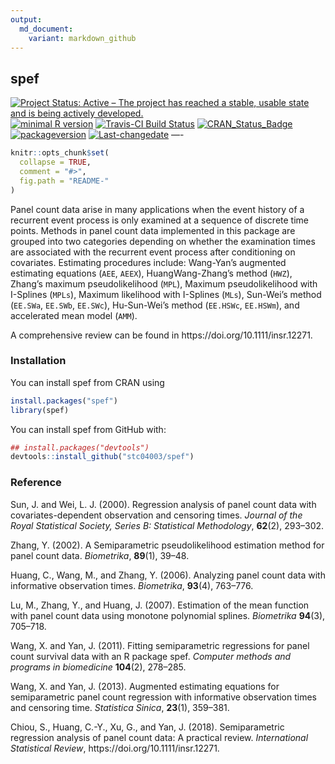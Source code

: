 ```yaml
---
output:
  md_document:
    variant: markdown_github
---
```


## **spef**

[![Project Status: Active – The project has reached a stable, usable state and is being actively developed.](http://www.repostatus.org/badges/latest/active.svg)](http://www.repostatus.org/#active)
[![minimal R version](https://img.shields.io/badge/R%3E%3D-3.4.4-6666ff.svg)](https://cran.r-project.org/)
[![Travis-CI Build Status](https://travis-ci.org/stc04003/spef.svg?branch=master)](https://travis-ci.org/stc04003/spef)
[![CRAN_Status_Badge](http://www.r-pkg.org/badges/version/spef)](https://cran.r-project.org/package=spef)
[![packageversion](https://img.shields.io/badge/Package%20version-1.0.8-orange.svg?style=flat-square)](commits/master)
[![Last-changedate](https://img.shields.io/badge/last%20change-`r gsub('-', '--', Sys.Date())`-yellowgreen.svg)](/commits/master)
----

```r
knitr::opts_chunk$set(
  collapse = TRUE,
  comment = "#>",
  fig.path = "README-"
)
```

Panel count data arise in many applications when the event history of a recurrent event process
is only examined at a sequence of discrete time points.
Methods in panel count data implemented in this package are grouped into two categories
depending on whether the examination times are associated with the recurrent event process after
conditioning on covariates. 
Estimating procedures include: Wang-Yan’s augmented estimating equations (`AEE`, `AEEX`),
HuangWang-Zhang’s method (`HWZ`), Zhang’s maximum pseudolikelihood (`MPL`),
Maximum pseudolikelihood with I-Splines (`MPLs`), Maximum likelihood with I-Splines (`MLs`),
Sun-Wei’s method (`EE.SWa`, `EE.SWb`, `EE.SWc`), Hu-Sun-Wei's method (`EE.HSWc`, `EE.HSWm`), 
and accelerated mean model (`AMM`).

A comprehensive review can be found in https://doi.org/10.1111/insr.12271.

### Installation

You can install spef from CRAN using

```r
install.packages("spef")
library(spef)
```

You can install spef from GitHub with:

```r
## install.packages("devtools")
devtools::install_github("stc04003/spef")
```

### Reference

  Sun, J. and Wei, L. J. (2000). Regression analysis of panel count
  data with covariates-dependent observation and censoring
  times. *Journal of the Royal Statistical Society, Series B:
  Statistical Methodology*, **62**(2), 293--302.

  Zhang, Y. (2002). A Semiparametric pseudolikelihood estimation method
  for panel count data. *Biometrika*, **89**(1), 39--48.

  Huang, C., Wang, M., and Zhang, Y. (2006). Analyzing panel count data
  with informative observation times. *Biometrika*, **93**(4),
  763--776.

  Lu, M., Zhang, Y., and Huang, J. (2007). Estimation of the mean
  function with panel count data using monotone polynomial
  splines. *Biometrika* **94**(3), 705--718.

  Wang, X. and Yan, J. (2011). Fitting semiparametric regressions for panel
  count survival data with an R package spef. *Computer methods and
    programs in biomedicine* **104**(2), 278--285.
  
  Wang, X. and Yan, J. (2013). Augmented estimating equations for
  semiparametric panel count regression with informative observation
  times and censoring time. *Statistica Sinica*, **23**(1), 359--381.  

  Chiou, S., Huang, C.-Y., Xu, G., and Yan, J. (2018). Semiparametric
  regression analysis of panel count data: A practical review. 
  *International Statistical Review*, https://doi.org/10.1111/insr.12271.